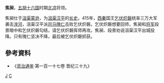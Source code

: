 '''焦昶'''，[[五胡十六国|五胡十六国]]时期[[北凉|北凉]]将领。

焦昶仕于[[沮渠蒙逊|沮渠蒙逊]]，为[[沮渠汉平|沮渠汉平]]的[[长史|长史]]。415年，[[西秦|西秦]]国王[[乞伏炽磐|乞伏炽磐]]统率三万大军袭击[[湟河|湟河]]，沮渠汉平派[[司马|司马]][[隗仁|隗仁]]击败乞伏炽磐。乞伏炽磐想要回师，焦昶和[[將軍_(中國古代)|将军]]段景暗中和乞伏炽磐勾结，请乞伏炽磐挥师再攻。焦昶、段景劝说沮渠汉平出城投降。只有隗仁坚决不降，最后被乞伏炽磐抓获。
== 參考資料 ==
* 《[[资治通鉴|资治通鉴]]·第一百一十七卷 晋纪三十九》
[[Category:北凉官员|J]]
[[Category:焦姓|C]]